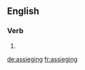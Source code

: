 ==English==

===Verb===
{{head|en|present participle}}

# {{present participle of|assiege|lang=en}}

[[de:assieging]]
[[fr:assieging]]